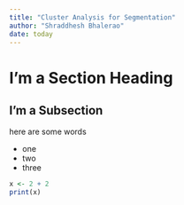 ```yaml
---
title: "Cluster Analysis for Segmentation"
author: "Shraddhesh Bhalerao"
date: today
---
```


# I'm a Section Heading

## I'm a Subsection

here are some words

- one
- two
- three

```r
x <- 2 + 2
print(x)
```

